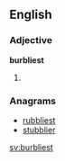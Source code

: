 ==English==

===Adjective===
'''burbliest'''

# {{superlative of|burbly}}

===Anagrams===
* [[rubbliest#English|rubbliest]]
* [[stubblier#English|stubblier]]

[[sv:burbliest]]